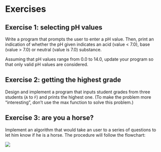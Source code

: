 # Exercises

## Exercise 1: selecting pH values
Write a program that prompts the user to enter a pH value. Then, print an indication of whether the pH given indicates an acid (value < 7.0), base (value > 7.0) or neutral (value is 7.0) substance.

Assuming that pH values range from 0.0 to 14.0, update your program so that only valid pH values are considered.

## Exercise 2: getting the highest grade
Design and implement a program that inputs student grades from three students (`A` to `F`) and prints the highest one. (To make the problem more “interesting”, don’t use the max function to solve this problem.)

## Exercise 3: are you a horse?
Implement an algorithm that would take an user to a series of questions to let him know if he is a horse. The procedure will follow the flowchart:

![](/img/amIahorse.jpg)